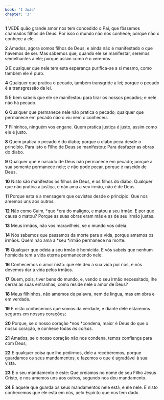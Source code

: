 ```yaml
---
book: 'I João'
chapter: '3'
---
```


**1** VEDE quão grande amor nos tem concedido o Pai, que fôssemos chamados filhos de Deus. Por isso o mundo não nos conhece; porque não o conhece a ele.

**2** Amados, agora somos filhos de Deus, e ainda não é manifestado o que havemos de ser. Mas sabemos que, quando ele se manifestar, seremos semelhantes a ele; porque assim como é o veremos.

**3** E qualquer que nele tem esta esperança purifica-se a si mesmo, como também ele é puro.

**4** Qualquer que pratica o pecado, também transgride a lei; porque o pecado é a transgressão da lei.

**5** E bem sabeis que ele se manifestou para tirar os nossos pecados; e nele não há pecado.

**6** Qualquer que permanece nele não pratica o pecado; qualquer que permanece em pecado não o viu nem o conheceu.

**7** Filhinhos, ninguém vos engane. Quem pratica justiça é justo, assim como ele é justo.

**8** Quem pratica o pecado é do diabo; porque o diabo peca desde o princípio. Para isto o Filho de Deus se manifestou: Para desfazer as obras do diabo.

**9** Qualquer que é nascido de Deus não permanece em pecado; porque a sua semente permanece nele; e não pode pecar, porque é nascido de Deus.

**10** Nisto são manifestos os filhos de Deus, e os filhos do diabo. Qualquer que não pratica a justiça, e não ama a seu irmão, não é de Deus.

**11** Porque esta é a mensagem que ouvistes desde o princípio: Que nos amemos uns aos outros.

**12** Não como Caim, *que *era do maligno, e matou a seu irmão. E por que causa o matou? Porque as suas obras eram más e as de seu irmão justas.

**13** Meus irmãos, não vos maravilheis, se o mundo vos odeia.

**14** Nós sabemos que passamos da morte para a vida, porque amamos os irmãos. Quem não ama a *seu *irmão permanece na morte.

**15** Qualquer que odeia a seu irmão é homicida. E vós sabeis que nenhum homicida tem a vida eterna permanecendo nele.

**16** Conhecemos o amor nisto: que ele deu a sua vida por nós, e nós devemos dar a vida pelos irmãos.

**17** Quem, pois, tiver bens do mundo, e, vendo o seu irmão necessitado, lhe cerrar as suas entranhas, como reside nele o amor de Deus?

**18** Meus filhinhos, não amemos de palavra, nem de língua, mas em obra e em verdade.

**19** E nisto conhecemos que somos da verdade, e diante dele estaremos seguros em nossos corações;

**20** Porque, se o nosso coração *nos *condena, maior é Deus do que o nosso coração, e conhece todas _as coisas._

**21** Amados, se o nosso coração não nos condena, temos confiança para com Deus;

**22** E qualquer coisa que lhe pedirmos, dele a receberemos, porque guardamos os seus mandamentos, e fazemos o que é agradável à sua vista.

**23** E o seu mandamento é este: Que creiamos no nome de seu Filho Jesus Cristo, e nos amemos uns aos outros, segundo nos deu mandamento.

**24** E aquele que guarda os seus mandamentos nele está, e ele nele. E nisto conhecemos que ele está em nós, pelo Espírito que nos tem dado.
